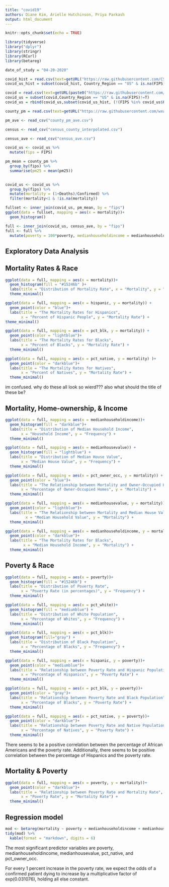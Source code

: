 ```yaml
---
title: "covid19"
authors: Diane Kim, Arielle Hutchinson, Priya Parkash
output: html_document
---
```


```r
knitr::opts_chunk$set(echo = TRUE)
```

```r
library(tidyverse)
library("dplyr")
library(stringr)
library(RCurl)
library(betareg)
```

```r
date_of_study = "04-20-2020"

covid_hist = read.csv(text=getURL("https://raw.githubusercontent.com/CSSEGISandData/COVID-19/master/csse_covid_19_data/csse_covid_19_daily_reports/03-30-2020.csv"))
covid_us_hist = subset(covid_hist, Country_Region == "US" & is.na(FIPS)==F)

covid = read.csv(text=getURL(paste0("https://raw.githubusercontent.com/CSSEGISandData/COVID-19/master/csse_covid_19_data/csse_covid_19_daily_reports/",date_of_study,".csv")))
covid_us = subset(covid,Country_Region == "US" & is.na(FIPS)!=T)
covid_us = rbind(covid_us,subset(covid_us_hist, (!(FIPS %in% covid_us$FIPS))  & Confirmed == 0 & Deaths == 0 & is.na(FIPS)==F))

county_pm = read.csv(text=getURL("https://raw.githubusercontent.com/wxwx1993/PM_COVID/master/Data/county_pm25.csv"))

pm_ave <- read_csv("county_pm_ave.csv")

census <- read_csv("census_county_interpolated.csv")

census_ave <- read_csv("census_ave.csv")
```

```r
covid_us <- covid_us %>%
  mutate(fips = FIPS)

pm_mean = county_pm %>% 
  group_by(fips) %>% 
  summarise(pm25 = mean(pm25))
  
```

```r
covid_us <- covid_us %>%
  group_by(fips) %>%
  mutate(mortality = (1+Deaths)/Confirmed) %>%
  filter(mortality<1 & !is.na(mortality))
```

```r
fullset <- inner_join(covid_us, pm_mean, by = "fips")
ggplot(data = fullset, mapping = aes(x = mortality))+
  geom_histogram()

full <- inner_join(covid_us, census_ave, by = "fips")
full <- full %>%
  mutate(poverty = 100*poverty, medianhouseholdincome = medianhouseholdincome/1000, medianhousevalue = medianhousevalue/1000, pct_blk = pct_blk*100, pct_asian = pct_asian*100, pct_native = pct_native*100, hispanic = hispanic*100, pct_white = pct_white*100, education = education*100, pct_owner_occ = pct_owner_occ*100)
```

## Exploratory Data Analysis

## Mortality Rates & Race
```r
ggplot(data = full, mapping = aes(x = mortality))+
  geom_histogram(fill = "#15246b" )+
  labs(title = "Distribution of Mortality Rate", x = "Mortality", y = "Frequency") +
  theme_minimal()

ggplot(data = full, mapping = aes(x = hispanic, y = mortality)) +
  geom_point(color = "blue")+
  labs(title = "The Mortality Rates for Hispanics", 
       x = "Percent of Hispanic People", y = "Mortality Rate") +
theme_minimal()

ggplot(data = full, mapping = aes(x = pct_blk, y = mortality)) +
  geom_point(color = "lightblue")+
  labs(title = "The Mortality Rates for Blacks", 
       x = "Percent of Blacks", y = "Mortality Rate") +
  theme_minimal()

ggplot(data = full, mapping = aes(x = pct_native, y = mortality) )+
  geom_point(color = "darkblue")+
  labs(title = "The Mortality Rates for Natives", 
       x = "Percent of Natives", y = "Mortality Rate") +
  theme_minimal()

```

im confused. why do these all look so wierd??? also what should the title of these be?


## Mortality, Home-ownership, & Income

```r
ggplot(data = full, mapping = aes(x = medianhouseholdincome))+
  geom_histogram(fill = "darkblue")+
  labs(title = "Distribution of Median Household Income", 
       x = "Household Income", y = "Frequency") +
  theme_minimal()

ggplot(data = full, mapping = aes(x = medianhousevalue)) +
  geom_histogram(fill = "lightblue") +
  labs(title = "Distribution of Median House Value", 
       x = "Median House Value", y = "Frequency") +
  theme_minimal()

ggplot(data = full, mapping = aes(x = pct_owner_occ, y = mortality)) +
  geom_point(color = "blue")+
  labs(title = "The Relationship between Mortality and Owner-Occupied Homes", 
       x = "Percentage of Owner-Occupied Homes", y = "Mortality") +
  theme_minimal()

ggplot(data = full, mapping = aes(x = medianhousevalue, y = mortality)) +
  geom_point(color = "lightblue")+
  labs(title = "The Relationship between Mortality and Median House Value", 
         x = "Median Household Value", y = "Mortality") +
  theme_minimal()

ggplot(data = full, mapping = aes(x = medianhouseholdincome, y = mortality)) +
  geom_point(color = "darkblue")+
  labs(title = "The Mortality Rates for Blacks", 
        x = "Median Household Income", y = "Mortality") +
  theme_minimal()
```

## Poverty & Race
```r
ggplot(data = full, mapping = aes(x = poverty))+
  geom_histogram(fill = "#15246b") +
  labs(title = "Distribution of Poverty Rate", 
       x = "Poverty Rate (in percentages)", y = "Frequency") +
  theme_minimal()

ggplot(data = full, mapping = aes(x = pct_white))+
  geom_histogram(fill = "mediumblue") +
  labs(title = "Distribution of White Population", 
       x = "Percentage of Whites", y = "Frequency") +
  theme_minimal()

ggplot(data = full, mapping = aes(x = pct_blk))+
  geom_histogram(fill="gray") +
  labs(title = "Distribution of Black Population", 
       x = "Percentage of Blacks", y = "Frequency") +
  theme_minimal()

ggplot(data = full, mapping = aes(x = hispanic, y = poverty))+
  geom_point(color = "mediumblue")+
  labs(title = "Relationship between Poverty Rate and Hispanic Population", 
       x = "Percentage of Hispanics", y = "Poverty Rate") +
  theme_minimal()

ggplot(data = full, mapping = aes(x = pct_blk, y = poverty))+
  geom_point(color = "gray")+
  labs(title = "Relationship between Poverty Rate and Black Population", 
       x = "Percentage of Blacks", y = "Poverty Rate") +
  theme_minimal()

ggplot(data = full, mapping = aes(x = pct_native, y = poverty))+
  geom_point(color = "darkblue")+
  labs(title = "Relationship between Poverty Rate and Native Population", 
       x = "Percentage of Natives", y = "Poverty Rate") +
  theme_minimal()
```

There seems to be a positive correlation between the percentage of African Americans and the poverty rate. Additionally, there seems to be positive correlation between the percentage of Hispanics and the poverty rate.

## Mortality & Poverty
```r
ggplot(data = full, mapping = aes(x = poverty, y = mortality))+
  geom_point(color = "darkblue")+
  labs(title = "Relationship between Poverty Rate and Mortality Rate", 
       x = "Poverty Rate", y = "Mortality Rate") +
  theme_minimal()

```


## Regression model

```r
mod <- betareg(mortality ~ poverty + medianhouseholdincome + medianhousevalue + pct_asian + pct_white + pct_native + education + popdensity + pct_owner_occ + pct_white*education + poverty*pct_blk +poverty*pct_native, data = full)
tidy(mod) %>%
  kable(format = "markdown", digits = 6)
```
The most significant predictor variables are poverty, medianhouseholdincome, medianhousevalue, pct_native, and pct_owner_occ. 

For every 1 percent increase in the poverty rate, we expect the odds of a confirmed patient dying to increase by a multiplicative factor of exp(0.031076), holding all else constant.
